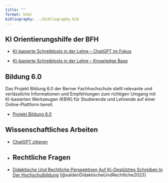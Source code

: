 ```yaml
---
title: ""
format: html
bibliography: ../bibliography.bib
---
```


## KI Orientierungshilfe der BFH

- [KI-basierte Schreibtools in der Lehre – ChatGPT im Fokus](https://bernerfachhochschule.sharepoint.com/sites/mybfh-BFH-News-de/SitePages/Nachrichten-K%C3%BCnstliche-Intelligenz-(KI)-in-der-Lehre.aspx)

- [KI-basierte Schreibtools in der Lehre – Knowledge Base](https://virtuelleakademie.ch/knowledge-base/ki-basierte-schreibtools-in-der-lehre-chatgpt-im-fokus/)

## Bildung 6.0
Das Projekt Bildung 6.0 der Berner Fachhochschule stellt relevante und verlässliche Informationen und Empfehlungen zum richtigen Umgang mit KI-basierten Werkzeugen (KBW) für Studierende und Lehrende auf einer Online-Plattform bereit.

- [Projekt Bildung 6.0](https://www.bildung6.ch/)



## Wissenschaftliches Arbeiten

- [ChatGPT zitieren](https://apastyle.apa.org/blog/how-to-cite-chatgpt)
-  
## Rechtliche Fragen

- [Didaktische Und Rechtliche Perspektiven Auf Ki-Gestütztes Schreiben In Der Hochschulbildung](https://hss-opus.ub.ruhr-uni-bochum.de/opus4/frontdoor/index/index/docId/9734) [@saldenDidaktischeUndRechtliche2023]

